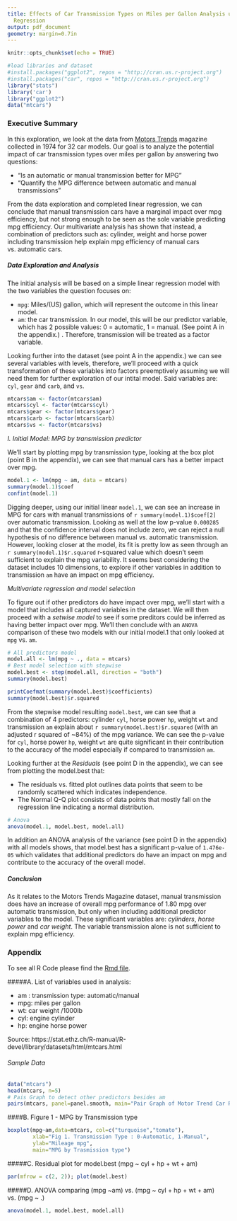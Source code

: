 ```yaml
---
title: Effects of Car Transmission Types on Miles per Gallon Analysis using Linear
  Regression
output: pdf_document
geometry: margin=0.7in
---
```


```r
knitr::opts_chunk$set(echo = TRUE)
```

```r
#load libraries and dataset
#install.packages("ggplot2", repos = "http://cran.us.r-project.org")
#install.packages("car", repos = "http://cran.us.r-project.org")
library("stats")
library('car')
library("ggplot2")
data("mtcars")
```
### Executive Summary
In this exploration, we look at the data from [Motors Trends](https://stat.ethz.ch/R-manual/R-devel/library/datasets/html/mtcars.html) magazine collected in 1974 for 32 car models. Our goal is to analyze the potential impact of car transmission types over miles per gallon by answering two questions:

- “Is an automatic or manual transmission better for MPG”
- "Quantify the MPG difference between automatic and manual transmissions"

From the data exploration and completed linear regression, we can conclude that manual transmission cars have a marginal impact over mpg efficiency, but not strong enough to be seen as the sole variable predicting mpg efficiency. Our multivariate analysis has shown that instead, a combination of predictors such as: cylinder, weight and horse power including transmission help explain mpg efficiency of manual cars vs. automatic cars.

##### Data Exploration and Analysis
The initial analysis will be based on a simple linear regression model with the two variables the question focuses on:

- `mpg`: Miles/(US) gallon, which will represent the outcome in this linear model.
- `am`: the car transmission. In our model, this will be our predictor variable, which has 2 possible values: 0 = automatic, 1 = manual. (See point A in the appendix.) . Therefore, transmission will be treated as a factor variable.

Looking further into the dataset (see point A in the appendix.) we can see several variables with levels, therefore, we'll proceed with a quick transformation of these variables into factors preemptively assuming we will need them for further exploration of our intital model. Said variables are: `cyl`, `gear` and `carb`, and `vs`.
```r
mtcars$am <- factor(mtcars$am)
mtcars$cyl <- factor(mtcars$cyl)
mtcars$gear <- factor(mtcars$gear)
mtcars$carb <- factor(mtcars$carb)
mtcars$vs <- factor(mtcars$vs)
```

*I. Initial Model: MPG by transmission predictor*

We'll start by plotting mpg by transmission type, looking at the box plot (point B in the appendix), we can see that manual cars has a better impact over mpg.
```r
model.1 <- lm(mpg ~ am, data = mtcars)
summary(model.1)$coef
confint(model.1)
```
Digging deeper, using our initial linear `model.1`, we can see an increase in MPG for cars with manual transmissions of `r summary(model.1)$coef[2]` over automatic transmission. Looking as well at the low p-value `0.000285` and that the confidence interval does not include zero, we can reject a null hypothesis of no difference between manual vs. automatic transmission. However, looking closer at the model, its fit is pretty low as seen through an 
`r summary(model.1)$r.squared` r-squared value which doesn't seem sufficient to explain the mpg variability. 
It seems best considering the dataset includes 10 dimensions, to explore if other variables in addition to transmission `am` have an impact on mpg efficiency.

*Multivariate regression and model selection*

To figure out if other predictors do have impact over mpg, we'll start with a model that includes all captured variables in the dataset. 
We will then proceed with a *setwise model* to see if some preditors could be inferred as having better impact over mpg.
We'll then conclude with an `ANOVA` comparison of these two models with our initial model.1 that only looked at `mpg` vs. `am`.
```r
# All predictors model
model.all <- lm(mpg ~ ., data = mtcars) 
# Best model selection with stepwise
model.best <- step(model.all, direction = "both")
summary(model.best)
```

```r
printCoefmat(summary(model.best)$coefficients)
summary(model.best)$r.squared
```
From the stepwise model resulting `model.best`, we can see that a combination of 4 predictors: cylinder `cyl`, horse power `hp`, weight `wt` and transmission `am` explain about `r summary(model.best)$r.squared` (with an adjusted r squared of ~84%) of the mpg variance. We can see the p-value for `cyl`, horse power `hp`, weight `wt` are quite significant in their contribution to the accuracy of the model especially if compared to transmission `am`. 

Looking further at the *Residuals* (see point D in the appendix), we can see from plotting the model.best that:

- The residuals vs. fitted plot outlines data points that seem to be randomly scattered which indicates independence.
- The Normal Q-Q plot consists of data points that mostly fall on the regression line indicating a normal distribution.

```r
# Anova
anova(model.1, model.best, model.all)
```
In addition an ANOVA analysis of the variance (see point D in the appendix) with all models shows, that model.best has a significant p-value of `1.476e-05` which validates that additional predictors do have an impact on mpg and contribute to the accuracy of the overall model.

##### Conclusion
As it relates to the Motors Trends Magazine dataset, manual transmission does have an increase of overall mpg performance of 1.80 mpg over automatic transmission, but only when including additional predictor variables to the model. These significant variables are: *cylinders*, *horse power* and *car weight*. The variable transmission alone is not sufficient to explain mpg efficiency.


\newpage

### Appendix
To see all R Code please find the [Rmd file](https://github.com/minitelle/RegMod/blob/master/motorstrend.Rmd).

#####A. List of variables used in analysis:

- am : transmission type: automatic/manual
- mpg: miles per gallon
- wt: car weight /1000lb
- cyl: engine cylinder
- hp: engine horse power

Source: https://stat.ethz.ch/R-manual/R-devel/library/datasets/html/mtcars.html

###### Sample Data
```r
data("mtcars")
head(mtcars, n=5)
# Pais Graph to detect other predictors besides am
pairs(mtcars, panel=panel.smooth, main="Pair Graph of Motor Trend Car Road Tests")
```

####B. Figure 1 - MPG by Transmission type
```r
boxplot(mpg~am,data=mtcars, col=c("turquoise","tomato"),
        xlab="Fig 1. Transmission Type : 0-Automatic, 1-Manual",
        ylab="Mileage mpg",
        main="MPG by Trasmission type")
```

#####C. Residual plot for model.best (mpg ~ cyl + hp + wt + am)
```r
par(mfrow = c(2, 2)); plot(model.best)
```

#####D. ANOVA comparing (mpg ~am) vs. (mpg ~ cyl + hp + wt + am) vs. (mpg ~ .)
```r
anova(model.1, model.best, model.all)
```
